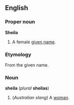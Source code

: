 ==English==
===Proper noun===
'''Sheila'''

#A female [[given name]].

===Etymology===
From the given name.

===Noun===
'''sheila''' (''plural'' '''sheilas''')

#(''Australian slang'') A [[woman]].